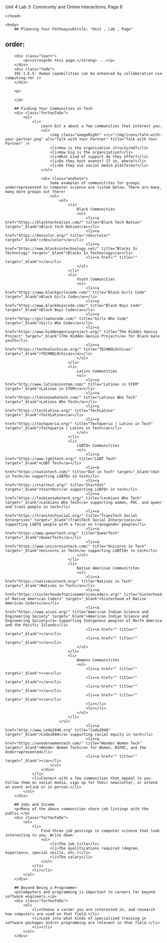 Unit 4 Lab 3: Community and Online Interactions, Page 8</title>
	</head>

	<body>
    	## Planning Your Pathwaysubtitle: "Unit , Lab , Page"
order:
---
        <div class="learn">
            <p><strong>On this page,</strong> ...</p>
        </div>
        <div class="todo">
        IOC-1.E.5: Human capabilities can be enhanced by collaboration via computing.<br />
        </div>
		
		<p>
		
		</p>
		
		## Finding Your Communities in Tech
		<div class="forYouToDo">
			<ol>
				<li>
					Learn bit a about a few communities that interest you.
					<ul>
						<img class="imageRight" src="/img/icons/talk-with-your-partner.png" alt="Talk with Your Partner" title="Talk with Your Partner" />
						<li>How is the organization structured?</li>
						<li>How big is the organization?</li>
						<li>What kind of support do they offer?</li>
						<li>Do they host events? If so, where?</li>
						<li>Do they use social media platforms?</li>
					</ul>
					
					<div class="endnote">
						Some examples of communitites for groups underrepresented in computer science are listed below. There are many, many more groups out there!
						<ul>
							<ul>
								<li>
									Black Communities
									<ul>
										<li><a href="https://blacktechnation.com/" title="Black Tech Nation" target="_blank">Black Tech Nation</a></li>
										<li><a href="https://devcolor.org/" title="/dev/color" target="_blank">/dev/color</a></li>
										<li><a href="https://www.blacksintechnology.net/" title="Blacks In Technology" target="_blank">Blacks In Technology</a></li>
										<li><a href="" title="" target="_blank"></a></li>
									</ul>
								</li>
								<li>
									Youth Communities
									<ul>
										<li><a href="https://www.blackgirlscode.com/" title="Black Girls Code" target="_blank">Black Girls Code</a></li>
										<li><a href="https://www.blackboyscode.com/" title="Black Boys Code" target="_blank">Black Boys Code</a></li>
										<li><a href="https://girlswhocode.com/" title="Girls Who Code" target="_blank">Girls Who Code</a></li>
										<li><a href="https://www.hiddengeniusproject.org/" title="The Hidden Genius Project" target="_blank">The Hidden Genius Project</a> for Black male youth</li>
										<li><a href="https://technolochicas.org/" title="TECHNOLOchicas" target="_blank">TECHNOLOchicas</a></li>
									</ul>
								</li>
								<li>
									Latinx Communities
									<ul>
										<li><a href="http://www.latinasinstem.com/" title="Latinas in STEM" target="_blank">Latinas in STEM</a></li>
										<li><a href="https://latinoswhotech.com/" title="Latinos Who Tech" target="_blank">Latinos Who Tech</a></li>
										<li><a href="https://techlatino.org/" title="TechLatino" target="_blank">TechLatino</a></li>
										<li><a href="https://techqueria.org/" title="Techqueria | Latinx in Tech" target="_blank">Techqueria | Latinx in Tech</a></li>
									</ul>
								</li>
								<li>
									LGBTQ+ Communitites
									<ul>
										<li><a href="https://www.lgbttech.org/" title="LGBT Tech" target="_blank">LGBT Tech</a></li>
										<li><a href="https://outintech.com/" title="Out in Tech" target="_blank">Out in Tech</a> supporting LGBTQ+ in tech</li>
										<li><a href="https://startout.org/" title="StartOut" target="_blank">StartOut</a> supporting LGBTQ+ in tech</li>
										<li><a href="https://lesbianswhotech.org/" title="Lesbians Who Tech" target="_blank">Lesbians Who Tech</a> supporting women, POC, and queer and trans people in tech</li>
										<li><a href="https://transtechsocial.org/" title="TransTech Social Enterprises" target="_blank">TransTech Social Enterprises</a> supporting LGBTQ people with a focus on transgender people</li>
										<li><a href="https://www.queertech.org/" title="QueerTech" target="_blank">QueerTech</a></li>
										<li><a href="https://www.unicornsintech.com/" title="Unicorns in Tech" target="_blank">Unicorns in Tech</a> supporting LGBTIQ+ in tech</li>
									</ul>
								</li>
								<li>
									Native American Communitites
									<ul>
										<li><a href="https://nativesintech.org/" title="Natives in Tech" target="_blank">Natives in Tech</a></li>
										<li><a href="https://sisterhoodofnativeamericancoders.org/" title="Sisterhood of Native American Coders" target="_blank">Sisterhood of Native American Coders</a></li>
										<li><a href="https://www.aises.org/" title="American Indian Science and Engineering Society" target="_blank">American Indian Science and Engineering Society</a> supporting Indigenous peoples of North America and the Pacific Islands</li>
										<li><a href="" title="" target="_blank"></a></li>
										<li><a href="" title="" target="_blank"></a></li>
									</ul>
								</li>
								<li>
									Womens Communitites
									<ul>
										<li><a href="" title="" target="_blank"></a></li>
										<li><a href="" title="" target="_blank"></a></li>
										<li><a href="" title="" target="_blank"></a></li>
										<li><a href="" title="" target="_blank"></a></li>
										<li></li>
										<li></li>
									</ul>
								</li>
							</ul>
										<li><a href="http://www.code2040.org" title="Code2040" target="_blank">Code2040</a> supporting racial equity in tech</li>
										<li><a href="https://wonderwomentech.com/" title="Wonder Women Tech" target="_blank">Wonder Women Tech</a> for Women, BIPOC, and the Underrepresented</li>
										<li><a href="" title="" target="_blank"></a></li>
						</ul>
					</div>
				</li>
				<li>Connect with a few communities that appeal to you. Follow them on social media, sign up for their newsletter, or attend an event online or in person.</li>
			</ol>
		</div>
		
		## Jobs and Income
		<p>Many of the above communities share job listings with the public.</p>
		<div class="forYouToDo">
			<ol>
				<li>
					Find three job postings in computer science that look interesting to you. Write down:
					<ul>
						<li>The job title</li>
						<li>The qualitications required (degree, experience, special skills, etc.)</li>
						<li>The salary</li>
					</ul>
				</li>
				<li></li>
			</ol>
		</div>
		
		## Beyond Being a Programmer
		<p>Computers and programming is important to careers far beyond software engineers.</p>
		<div class="forYouToDo">
			<ol>
				<li>Choose a career you are interested in, and research how computers are used on that field.</li>
				<li>Look into what kinds of specialized training in software packages and/or programming are relevant in that field.</li>
				<li></li>
			</ol>
		</div>
		

		



		

	

